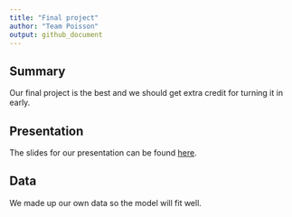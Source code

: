 ```yaml
---
title: "Final project"
author: "Team Poisson"
output: github_document
---
```


## Summary

Our final project is the best and we should get extra credit for turning it in early.


## Presentation

The slides for our presentation can be found [here](presentation/presentation.html).


## Data 

We made up our own data so the model will fit well.
